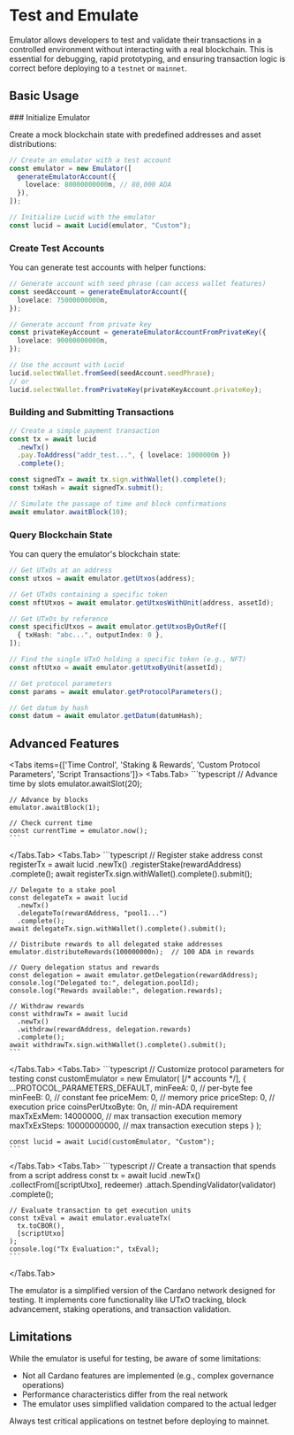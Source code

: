 
# Test and Emulate

Emulator allows developers to test and validate their transactions in a controlled environment without interacting with a real blockchain. This is essential for debugging, rapid prototyping, and ensuring transaction logic is correct before deploying to a `testnet` or `mainnet`.

## Basic Usage

<Steps>
### Initialize Emulator

Create a mock blockchain state with predefined addresses and asset distributions:

```typescript
// Create an emulator with a test account
const emulator = new Emulator([
  generateEmulatorAccount({
    lovelace: 80000000000n, // 80,000 ADA
  }),
]);

// Initialize Lucid with the emulator
const lucid = await Lucid(emulator, "Custom");
```

### Create Test Accounts

You can generate test accounts with helper functions:

```typescript
// Generate account with seed phrase (can access wallet features)
const seedAccount = generateEmulatorAccount({
  lovelace: 75000000000n,
});

// Generate account from private key
const privateKeyAccount = generateEmulatorAccountFromPrivateKey({
  lovelace: 90000000000n,
});

// Use the account with Lucid
lucid.selectWallet.fromSeed(seedAccount.seedPhrase);
// or
lucid.selectWallet.fromPrivateKey(privateKeyAccount.privateKey);
```

### Building and Submitting Transactions

```typescript
// Create a simple payment transaction
const tx = await lucid
  .newTx()
  .pay.ToAddress("addr_test...", { lovelace: 1000000n })
  .complete();

const signedTx = await tx.sign.withWallet().complete();
const txHash = await signedTx.submit();

// Simulate the passage of time and block confirmations
await emulator.awaitBlock(10);
```

### Query Blockchain State

You can query the emulator's blockchain state:

```typescript
// Get UTxOs at an address
const utxos = await emulator.getUtxos(address);

// Get UTxOs containing a specific token
const nftUtxos = await emulator.getUtxosWithUnit(address, assetId);

// Get UTxOs by reference
const specificUtxos = await emulator.getUtxosByOutRef([
  { txHash: "abc...", outputIndex: 0 },
]);

// Find the single UTxO holding a specific token (e.g., NFT)
const nftUtxo = await emulator.getUtxoByUnit(assetId);

// Get protocol parameters
const params = await emulator.getProtocolParameters();

// Get datum by hash
const datum = await emulator.getDatum(datumHash);
```

</Steps>

## Advanced Features

<Tabs items={['Time Control', 'Staking & Rewards', 'Custom Protocol Parameters', 'Script Transactions']}>
  <Tabs.Tab>
    ```typescript
    // Advance time by slots
    emulator.awaitSlot(20);
    
    // Advance by blocks
    emulator.awaitBlock(1);
    
    // Check current time
    const currentTime = emulator.now();
    ```
  </Tabs.Tab>
  <Tabs.Tab>
    ```typescript
    // Register stake address
    const registerTx = await lucid
      .newTx()
      .registerStake(rewardAddress)
      .complete();
    await registerTx.sign.withWallet().complete().submit();
    
    // Delegate to a stake pool
    const delegateTx = await lucid
      .newTx()
      .delegateTo(rewardAddress, "pool1...")
      .complete();
    await delegateTx.sign.withWallet().complete().submit();
    
    // Distribute rewards to all delegated stake addresses
    emulator.distributeRewards(100000000n);  // 100 ADA in rewards
    
    // Query delegation status and rewards
    const delegation = await emulator.getDelegation(rewardAddress);
    console.log("Delegated to:", delegation.poolId);
    console.log("Rewards available:", delegation.rewards);
    
    // Withdraw rewards
    const withdrawTx = await lucid
      .newTx()
      .withdraw(rewardAddress, delegation.rewards)
      .complete();
    await withdrawTx.sign.withWallet().complete().submit();
    ```
  </Tabs.Tab>
  <Tabs.Tab>
    ```typescript
    // Customize protocol parameters for testing
    const customEmulator = new Emulator(
      [/* accounts */],
      {
        ...PROTOCOL_PARAMETERS_DEFAULT,
        minFeeA: 0,             // per-byte fee
        minFeeB: 0,             // constant fee
        priceMem: 0,            // memory price
        priceStep: 0,           // execution price
        coinsPerUtxoByte: 0n,   // min-ADA requirement
        maxTxExMem: 14000000,   // max transaction execution memory
        maxTxExSteps: 10000000000, // max transaction execution steps
      }
    );
    
    const lucid = await Lucid(customEmulator, "Custom");
    ```
  </Tabs.Tab>
  <Tabs.Tab>
    ```typescript
    // Create a transaction that spends from a script address
    const tx = await lucid
      .newTx()
      .collectFrom([scriptUtxo], redeemer)
      .attach.SpendingValidator(validator)
      .complete();
    
    // Evaluate transaction to get execution units
    const txEval = await emulator.evaluateTx(
      tx.toCBOR(),
      [scriptUtxo]
    );
    console.log("Tx Evaluation:", txEval);
    ```
  </Tabs.Tab>
</Tabs>

<Callout type="info">
  The emulator is a simplified version of the Cardano network designed for
  testing. It implements core functionality like UTxO tracking, block
  advancement, staking operations, and transaction validation.
</Callout>

## Limitations

While the emulator is useful for testing, be aware of some limitations:

- Not all Cardano features are implemented (e.g., complex governance operations)
- Performance characteristics differ from the real network
- The emulator uses simplified validation compared to the actual ledger

Always test critical applications on testnet before deploying to mainnet.
